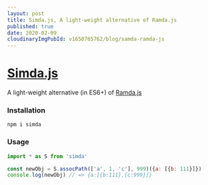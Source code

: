 ```yaml
---
layout: post
title: Simda.js, A light-weight alternative of Ramda.js
published: true
date: 2020-02-09
cloudinaryImgPubId: v1650765762/blog/samda-ramda-js
---
```

# [Simda.js](https://www.npmjs.com/package/simda)

A light-weight alternative (in ES6+) of [Ramda.js](https://ramdajs.com/)

### Installation

```shell
npm i simda
```

### Usage

```js
import * as S from 'simda'

const newObj = S.assocPath(['a', 1, 'c'], 999)({a: [{b: 111}]})
console.log(newObj) // => {a:[{b:111},{c:999}]}
```
